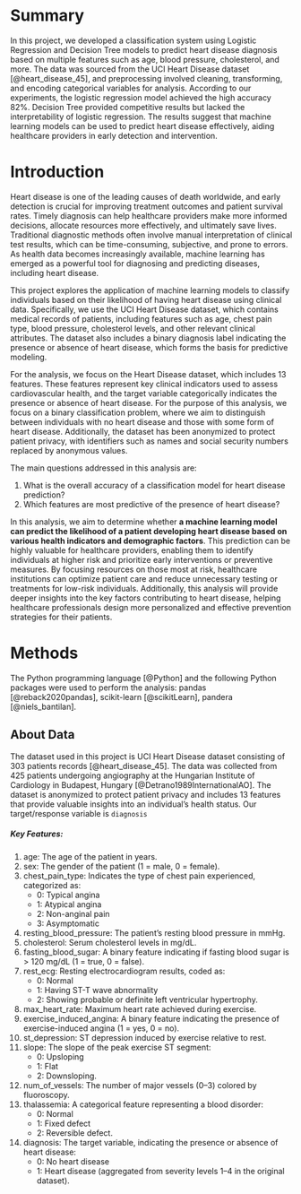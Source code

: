 # Summary

In this project, we developed a classification system using Logistic Regression and Decision Tree models 
to predict heart disease diagnosis based on multiple features such as age, blood pressure, cholesterol, 
and more. The data was sourced from the UCI Heart Disease dataset [@heart_disease_45], and preprocessing 
involved cleaning, transforming, and encoding categorical variables for analysis. According to our experiments, 
the logistic regression model achieved the high accuracy 82%. Decision Tree provided competitive results but lacked 
the interpretability of logistic regression. The results suggest that machine learning models can be used to predict 
heart disease effectively, aiding healthcare providers in early detection and intervention.

# Introduction

Heart disease is one of the leading causes of death worldwide, and early detection is crucial for improving treatment 
outcomes and patient survival rates. Timely diagnosis can help healthcare providers make more informed decisions, 
allocate resources more effectively, and ultimately save lives. Traditional diagnostic methods often involve manual 
interpretation of clinical test results, which can be time-consuming, subjective, and prone to errors. 
As health data becomes increasingly available, machine learning has emerged as a powerful tool for diagnosing and 
predicting diseases, including heart disease.

This project explores the application of machine learning models to classify individuals based on their likelihood of 
having heart disease using clinical data. Specifically, we use the UCI Heart Disease dataset, which contains medical 
records of patients, including features such as age, chest pain type, blood pressure, cholesterol levels, and other 
relevant clinical attributes. The dataset also includes a binary diagnosis label indicating the presence or absence of 
heart disease, which forms the basis for predictive modeling.

For the analysis, we focus on the Heart Disease dataset, which includes 13 features. These features represent key 
clinical indicators used to assess cardiovascular health, and the target variable categorically indicates the presence or 
absence of heart disease. For the purpose of this analysis, we focus on a binary classification problem, where we aim to 
distinguish between individuals with no heart disease and those with some form of heart disease. Additionally, the dataset 
has been anonymized to protect patient privacy, with identifiers such as names and social security numbers replaced by anonymous values.

The main questions addressed in this analysis are:

1. What is the overall accuracy of a classification model for heart disease prediction?
2. Which features are most predictive of the presence of heart disease?

In this analysis, we aim to determine whether **a machine learning model can predict the likelihood of a patient developing heart disease based 
on various health indicators and demographic factors**. This prediction can be highly valuable for healthcare providers, enabling them to 
identify individuals at higher risk and prioritize early interventions or preventive measures. By focusing resources on those most at risk, 
healthcare institutions can optimize patient care and reduce unnecessary testing or treatments for low-risk individuals. Additionally, 
this analysis will provide deeper insights into the key factors contributing to heart disease, helping healthcare professionals design more 
personalized and effective prevention strategies for their patients.

# Methods

The Python programming language [@Python] and the following Python packages were used to perform the analysis: pandas [@reback2020pandas], scikit-learn [@scikitLearn], pandera [@niels_bantilan]. 

## About Data

The dataset used in this project is UCI Heart Disease dataset consisting of 303 patients records [@heart_disease_45]. 
The data was collected from 425 patients undergoing angiography at the Hungarian Institute of Cardiology in Budapest, 
Hungary [@Detrano1989InternationalAO]. The dataset is anonymized to protect patient privacy and includes 13 features that 
provide valuable insights into an individual's health status. Our target/response variable is `diagnosis`

##### Key Features:

1. age: The age of the patient in years.
2. sex: The gender of the patient (1 = male, 0 = female).
3. chest_pain_type: Indicates the type of chest pain experienced, categorized as:
    - 0: Typical angina
    - 1: Atypical angina
    - 2: Non-anginal pain
    - 3: Asymptomatic
4. resting_blood_pressure: The patient’s resting blood pressure in mmHg.
5. cholesterol: Serum cholesterol levels in mg/dL.
6. fasting_blood_sugar: A binary feature indicating if fasting blood sugar is > 120 mg/dL (1 = true, 0 = false).
7. rest_ecg: Resting electrocardiogram results, coded as:
    - 0: Normal
    - 1: Having ST-T wave abnormality
    - 2: Showing probable or definite left ventricular hypertrophy.
8. max_heart_rate: Maximum heart rate achieved during exercise.
9. exercise_induced_angina: A binary feature indicating the presence of exercise-induced angina (1 = yes, 0 = no).
10. st_depression: ST depression induced by exercise relative to rest.
11. slope: The slope of the peak exercise ST segment:
    - 0: Upsloping
    - 1: Flat
    - 2: Downsloping.
12. num_of_vessels: The number of major vessels (0–3) colored by fluoroscopy.
13. thalassemia: A categorical feature representing a blood disorder:
    - 0: Normal
    - 1: Fixed defect
    - 2: Reversible defect.
14. diagnosis: The target variable, indicating the presence or absence of heart disease:
    - 0: No heart disease
    - 1: Heart disease (aggregated from severity levels 1–4 in the original dataset).